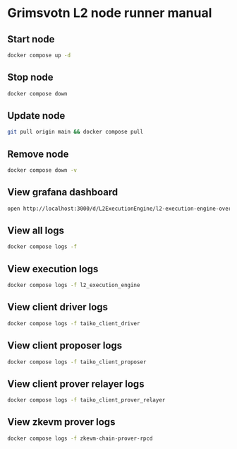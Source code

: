 # Grimsvotn L2 node runner manual

## Start node

```sh
docker compose up -d
```

## Stop node

```sh
docker compose down
```

## Update node

```sh
git pull origin main && docker compose pull
```

## Remove node

```sh
docker compose down -v
```

## View grafana dashboard

```sh
open http://localhost:3000/d/L2ExecutionEngine/l2-execution-engine-overview
```

## View all logs

```sh
docker compose logs -f
```

## View execution logs

```sh
docker compose logs -f l2_execution_engine
```

## View client driver logs

```sh
docker compose logs -f taiko_client_driver
```

## View client proposer logs

```sh
docker compose logs -f taiko_client_proposer
```

## View client prover relayer logs

```sh
docker compose logs -f taiko_client_prover_relayer
```

## View zkevm prover logs

```sh
docker compose logs -f zkevm-chain-prover-rpcd
```
